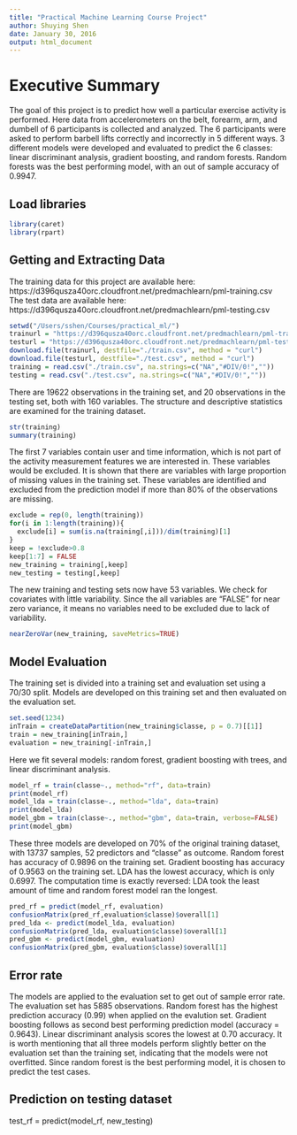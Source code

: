 ```yaml
---
title: "Practical Machine Learning Course Project"
author: Shuying Shen
date: January 30, 2016
output: html_document
---
```


# Executive Summary
The goal of this project is to predict how well a particular exercise activity is performed. Here data from accelerometers on the belt, forearm, arm, and dumbell of 6 participants is collected and analyzed. The 6 participants were asked to perform barbell lifts correctly and incorrectly in 5 different ways. 3 different models were developed and evaluated to predict the 6 classes: linear discriminant analysis, gradient boosting, and random forests. Random forests was the best performing model, with an out of sample accuracy of 0.9947.

## Load libraries
```r
library(caret)
library(rpart)
```

## Getting and Extracting Data
The training data for this project are available here:
https://d396qusza40orc.cloudfront.net/predmachlearn/pml-training.csv
The test data are available here:
https://d396qusza40orc.cloudfront.net/predmachlearn/pml-testing.csv

```r
setwd("/Users/sshen/Courses/practical_ml/")
trainurl = "https://d396qusza40orc.cloudfront.net/predmachlearn/pml-training.csv"
testurl = "https://d396qusza40orc.cloudfront.net/predmachlearn/pml-testing.csv"
download.file(trainurl, destfile="./train.csv", method = "curl")
download.file(testurl, destfile="./test.csv", method = "curl")
training = read.csv("./train.csv", na.strings=c("NA","#DIV/0!",""))
testing = read.csv("./test.csv", na.strings=c("NA","#DIV/0!",""))
```


There are 19622 observations in the training set, and 20 observations in the testing set, both with 160 variables. The structure and descriptive statistics are examined for the training dataset.
```r
str(training)
summary(training)
```

The first 7 variables contain user and time information, which is not part of the activity measurement features we are interested in. These variables would be excluded. It is shown that there are variables with large proportion of missing values in the training set. These variables are identified and excluded from the prediction model if more than 80% of the observations are missing.
```r
exclude = rep(0, length(training))
for(i in 1:length(training)){
  exclude[i] = sum(is.na(training[,i]))/dim(training)[1]
}
keep = !exclude>0.8
keep[1:7] = FALSE
new_training = training[,keep]
new_testing = testing[,keep]
```

The new training and testing sets now have 53 variables. We check for covariates with little variability. Since the all variables are "FALSE" for near zero variance, it means no variables need to be excluded due to lack of variability.
```r
nearZeroVar(new_training, saveMetrics=TRUE)
```

## Model Evaluation
The training set is divided into a training set and evaluation set using a 70/30 split. Models are developed on this training set and then evaluated on the evaluation set.
```r
set.seed(1234)
inTrain = createDataPartition(new_training$classe, p = 0.7)[[1]]
train = new_training[inTrain,]
evaluation = new_training[-inTrain,]
```

Here we fit several models: random forest, gradient boosting with trees, and linear discriminant analysis.
```r
model_rf = train(classe~., method="rf", data=train)
print(model_rf)
model_lda = train(classe~., method="lda", data=train)
print(model_lda)
model_gbm = train(classe~., method="gbm", data=train, verbose=FALSE)
print(model_gbm)
```

These three models are developed on 70% of the original training dataset, with 13737 samples, 52 predictors and "classe" as outcome. Random forest has accuracy of 0.9896 on the training set. Gradient boosting has accuracy of 0.9563 on the training set. LDA has the lowest accuracy, which is only 0.6997. The computation time is exactly reversed: LDA took the least amount of time and random forest model ran the longest.

```r
pred_rf = predict(model_rf, evaluation)
confusionMatrix(pred_rf,evaluation$classe)$overall[1]
pred_lda <- predict(model_lda, evaluation)
confusionMatrix(pred_lda, evaluation$classe)$overall[1]
pred_gbm <- predict(model_gbm, evaluation)
confusionMatrix(pred_gbm, evaluation$classe)$overall[1]
```
## Error rate
The models are applied to the evaluation set to get out of sample error rate. The evaluation set has 5885 observations. Random forest has the highest prediction accuracy (0.99) when applied on the evalution set. Gradient boosting follows as second best performing prediction model (accuracy = 0.9643). Linear discriminant analysis scores the lowest at 0.70 accuracy. It is worth mentioning that all three models perform slightly better on the evaluation set than the training set, indicating that the models were not overfitted. Since random forest is the best performing model, it is chosen to predict the test cases.

## Prediction on testing dataset
test_rf = predict(model_rf, new_testing)
